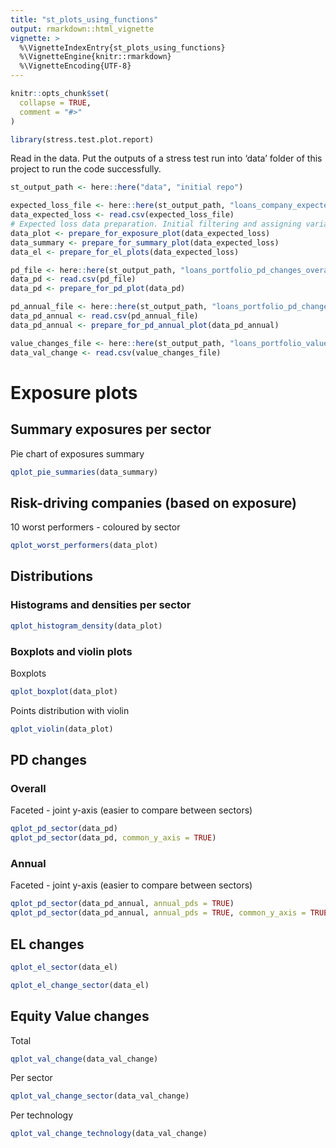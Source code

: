 ```yaml
---
title: "st_plots_using_functions"
output: rmarkdown::html_vignette
vignette: >
  %\VignetteIndexEntry{st_plots_using_functions}
  %\VignetteEngine{knitr::rmarkdown}
  %\VignetteEncoding{UTF-8}
---
```


```r
knitr::opts_chunk$set(
  collapse = TRUE,
  comment = "#>"
)
```

```r
library(stress.test.plot.report)
```

Read in the data. Put the outputs of a stress test run into 'data' folder of this project to run the code successfully.

```r
st_output_path <- here::here("data", "initial repo")

expected_loss_file <- here::here(st_output_path, "loans_company_expected_loss_standard.csv")
data_expected_loss <- read.csv(expected_loss_file)
# Expected loss data preparation. Initial filtering and assigning variables to plot. The values are turned into millions.
data_plot <- prepare_for_exposure_plot(data_expected_loss)
data_summary <- prepare_for_summary_plot(data_expected_loss)
data_el <- prepare_for_el_plots(data_expected_loss)

pd_file <- here::here(st_output_path, "loans_portfolio_pd_changes_overall_standard.csv")
data_pd <- read.csv(pd_file)
data_pd <- prepare_for_pd_plot(data_pd)

pd_annual_file <- here::here(st_output_path, "loans_portfolio_pd_changes_annual_standard.csv")
data_pd_annual <- read.csv(pd_annual_file)
data_pd_annual <- prepare_for_pd_annual_plot(data_pd_annual) 

value_changes_file <- here::here(st_output_path, "loans_portfolio_value_changes_standard.csv")
data_val_change <- read.csv(value_changes_file)
```

# Exposure plots

## Summary exposures per sector

Pie chart of exposures summary

```r
qplot_pie_summaries(data_summary)
```

## Risk-driving companies (based on exposure)

10 worst performers - coloured by sector

```r
qplot_worst_performers(data_plot)
```

## Distributions

### Histograms and densities per sector

```r
qplot_histogram_density(data_plot) 
```


### Boxplots and violin plots

Boxplots

```r
qplot_boxplot(data_plot)
```

Points distribution with violin

```r
qplot_violin(data_plot)
```

## PD changes

### Overall

Faceted - joint y-axis (easier to compare between sectors)

```r
qplot_pd_sector(data_pd)
qplot_pd_sector(data_pd, common_y_axis = TRUE)
```

### Annual

Faceted - joint y-axis (easier to compare between sectors)

```r
qplot_pd_sector(data_pd_annual, annual_pds = TRUE)
qplot_pd_sector(data_pd_annual, annual_pds = TRUE, common_y_axis = TRUE)
```


## EL changes

```r
qplot_el_sector(data_el)
```
```r
qplot_el_change_sector(data_el)
```

## Equity Value changes

Total

```r
qplot_val_change(data_val_change)
```

Per sector

```r
qplot_val_change_sector(data_val_change)
```

Per technology

```r
qplot_val_change_technology(data_val_change)
```
